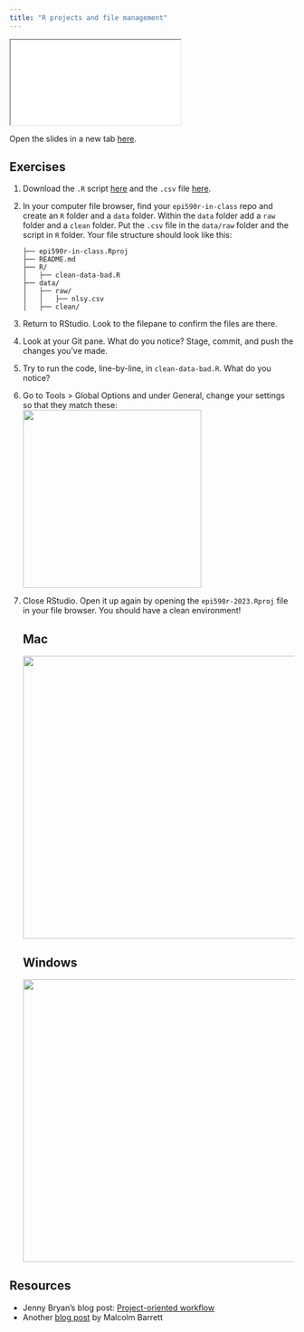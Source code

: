 ```yaml
---
title: "R projects and file management"
---
```


<div>

```{=html}
<iframe class="slide-deck" src="slides/03-projects.html"></iframe>
```

</div>

Open the slides in a new tab [here](slides/03-projects.qmd){target="_blank"}.

## Exercises

1.  Download the `.R` script [here](https://github.com/louisahsmith/epi590r-in-class/blob/757acd5d2a9507e8eec1eb365c0cc1a16233f1d8/R/clean-data-bad.R) and the `.csv` file [here](https://github.com/louisahsmith/epi590r-in-class/blob/757acd5d2a9507e8eec1eb365c0cc1a16233f1d8/data/raw/nlsy.csv).

2.  In your computer file browser, find your `epi590r-in-class` repo and create an `R` folder and a `data` folder. Within the `data` folder add a `raw` folder and a `clean` folder. Put the `.csv` file in the `data/raw` folder and the script in `R` folder. Your file structure should look like this:

    ```         
    ├── epi590r-in-class.Rproj
    ├── README.md
    ├── R/
    │   ├── clean-data-bad.R
    ├── data/
    │   ├── raw/
    │   │   ├── nlsy.csv
    │   ├── clean/
    ```

3.  Return to RStudio. Look to the filepane to confirm the files are there.

4.  Look at your Git pane. What do you notice? Stage, commit, and push the changes you've made.

5.  Try to run the code, line-by-line, in `clean-data-bad.R`. What do you notice?

6.  Go to Tools \> Global Options and under General, change your settings so that they match these:![](images/Screenshot%202023-08-10%20at%205.14.32%20PM.png){width="315"}

7.  Close RStudio. Open it up again by opening the `epi590r-2023.Rproj` file in your file browser. You should have a clean environment!

    ::: panel-tabset
    ## Mac

    ![](images/Screenshot%202023-08-10%20at%206.22.10%20PM.png){width="500"}

    ## Windows

    ![](images/Screenshot%202023-08-10%20at%206.28.46%20PM.png){width="500"}
    :::

## Resources

-   Jenny Bryan's blog post: [Project-oriented workflow](https://www.tidyverse.org/blog/2017/12/workflow-vs-script/)
-   Another [blog post](https://malco.io/articles/2018-11-05-why-should-i-use-the-here-package-when-i-m-already-using-projects) by Malcolm Barrett
